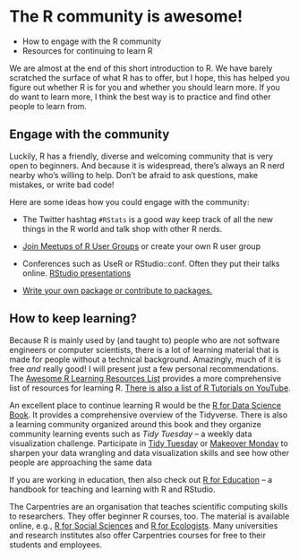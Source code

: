 # The R community is awesome!

::: {.goals}
-   How to engage with the R community
-   Resources for continuing to learn R
:::

We are almost at the end of this short introduction to R. We have barely scratched the
surface of what R has to offer, but I hope, this has helped you figure out whether R is
for you and whether you should learn more. If you do want to learn more, I think the best
way is to practice and find other people to learn from.

## Engage with the community

Luckily, R has a friendly, diverse and welcoming community that is very open to beginners.
And because it is widespread, there's always an R nerd nearby who's willing to help. Don't
be afraid to ask questions, make mistakes, or write bad code!

Here are some ideas how you could engage with the community:

-   The Twitter hashtag `#RStats` is a good way keep track of all the new things in the R
    world and talk shop with other R nerds.

-   [Join Meetups of R User Groups](https://www.meetup.com/Oslo-useR-Group/) or create
    your own R user group

-   Conferences such as UseR or RStudio::conf. Often they put their talks online. [RStudio
    presentations](https://www.rstudio.com/resources/webinars/)

-   [Write your own package or contribute to
    packages.](https://www.rstudio.com/resources/rstudioglobal-2021/make-a-package-make-some-friends/)

## How to keep learning?

Because R is mainly used by (and taught to) people who are not software engineers or
computer scientists, there is a lot of learning material that is made for people without a
technical background. Amazingly, much of it is free *and* really good! I will present just
a few personal recommendations. The [Awesome R Learning Resources
List](https://github.com/iamericfletcher/awesome-r-learning-resources) provides a more
comprehensive list of resources for learning R. [There is also a list of R Tutorials on
YouTube](http://flavioazevedo.com/stats-and-r-blog/2016/9/13/learning-r-on-youtube).

An excellent place to continue learning R would be the [R for Data Science
Book](https://r4ds.had.co.nz/). It provides a comprehensive overview of the Tidyverse.
There is also a learning community organized around this book and they organize community
learning events such as *Tidy Tuesday* -- a weekly data visualization challenge.
Participate in [Tidy Tuesday](https://github.com/rfordatascience/tidytuesday) or [Makeover
Monday](https://www.makeovermonday.co.uk/) to sharpen your data wrangling and data
visualization skills and see how other people are approaching the same data

If you are working in education, then also check out [R for
Education](https://rstudio4edu.github.io/rstudio4edu-book/) -- a handbook for teaching and
learning with R and RStudio.

The Carpentries are an organisation that teaches scientific computing skills to
researchers. They offer beginner R courses, too. The material is available online, e.g.,
[R for Social Sciences](https://datacarpentry.org/r-socialsci/) and [R for
Ecologists](https://datacarpentry.org/R-ecology-lesson/). Many universities and research
institutes also offer Carpentries courses for free to their students and employees.
